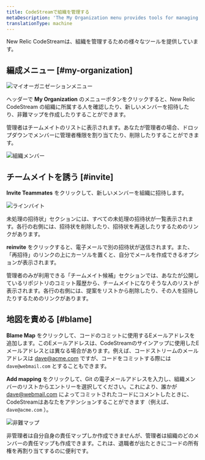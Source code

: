 ```yaml
---
title: CodeStreamで組織を管理する
metaDescription: 'The My Organization menu provides tools for managing the members of your team, as well as the emails used by your teammates when committing code.'
translationType: machine
---
```


New Relic CodeStreamは、組織を管理するための様々なツールを提供しています。

## 編成メニュー [#my-organization]

![マイオーガニゼーションメニュー](./images/MyOrgMenu.png)

ヘッダーで **My Organization** のメニューボタンをクリックすると、New Relic CodeStream の組織に所属する人を確認したり、新しいメンバーを招待したり、非難マップを作成したりすることができます。

管理者はチームメイトのリストに表示されます。あなたが管理者の場合、ドロップダウンでメンバーに管理者権限を割り当てたり、削除したりすることができます。

![組織メンバー](./images/MyOrgMembers.png)

## チームメイトを誘う [#invite]

**Invite Teammates** をクリックして、新しいメンバーを組織に招待します。

![ラインバイト](./images/MyOrgInvite.png)

未処理の招待状」セクションには、すべての未処理の招待状が一覧表示されます。各行の右側には、招待状を削除したり、招待状を再送したりするためのリンクがあります。

**reinvite** をクリックすると、電子メールで別の招待状が送信されます。また、「再招待」のリンクの上にカーソルを置くと、自分でメールを作成できるオプションが表示されます。

管理者のみが利用できる「チームメイト候補」セクションでは、あなたが公開しているリポジトリのコミット履歴から、チームメイトになりそうな人のリストが表示されます。各行の右側には、提案をリストから削除したり、その人を招待したりするためのリンクがあります。

## 地図を責める [#blame]

**Blame Map** をクリックして、コードのコミットに使用するEメールアドレスを追加します。このEメールアドレスは、CodeStreamのサインアップに使用したEメールアドレスとは異なる場合があります。例えば、コードストリームのメールアドレスは [dave@acme.com](mailto:dave@acme.com) ですが、コードをコミットする際には `dave@webmail.com` とすることもできます。

**Add mapping** をクリックして、Git の電子メールアドレスを入力し、組織メンバーのリストからエントリーを選択してください。これにより、誰かが [dave@webmail.com](mailto:dave@webmail.com) によってコミットされたコードにコメントしたときに、CodeStreamはあなたをアテンションすることができます（例えば、 `dave@acme.com` ）。

![非難マップ](./images/MyOrgBlameMap.png)

非管理者は自分自身の責任マップしか作成できませんが、管理者は組織のどのメンバーの責任マップも作成できます。これは、退職者が出たときにコードの所有権を再割り当てするのに便利です。